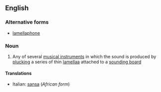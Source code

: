 ==English==

===Alternative forms===
* [[lamellaphone]]

===Noun===
{{wikipedia}}
{{en-noun}}

# {{context|musical instruments|lang=en}} Any of several [[musical instrument]]s in which the sound is produced by [[plucking]] a series of thin [[lamella]]a attached to a [[sounding board]]

====Translations====
{{trans-top|musical instrument}}
* Italian: [[sansa]] {{f}} (''African form'')
{{trans-mid}}
{{trans-bottom}}